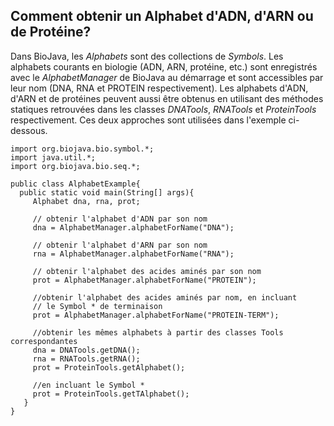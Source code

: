 == Comment obtenir un Alphabet d'ADN, d'ARN ou de Prot&eacute;ine? ==

Dans BioJava, les ''Alphabets'' sont des collections de ''Symbols''. Les alphabets courants en biologie (ADN, ARN, protéine, etc.) sont enregistrés avec le ''AlphabetManager'' de BioJava au démarrage et sont accessibles par leur nom (DNA, RNA et PROTEIN respectivement). Les alphabets d'ADN, d'ARN et de protéines peuvent aussi être obtenus en utilisant des méthodes statiques retrouvées dans les classes ''DNATools'', ''RNATools'' et ''ProteinTools'' respectivement. Ces deux approches sont utilisées dans l'exemple ci-dessous.

<pre>
import org.biojava.bio.symbol.*;
import java.util.*;
import org.biojava.bio.seq.*;
 
public class AlphabetExample{
  public static void main(String[] args){
     Alphabet dna, rna, prot;
       
     // obtenir l'alphabet d'ADN par son nom
     dna = AlphabetManager.alphabetForName("DNA");
       
     // obtenir l'alphabet d'ARN par son nom
     rna = AlphabetManager.alphabetForName("RNA");
       
     // obtenir l'alphabet des acides aminés par son nom
     prot = AlphabetManager.alphabetForName("PROTEIN");
        
     //obtenir l'alphabet des acides aminés par nom, en incluant
     // le Symbol * de terminaison
     prot = AlphabetManager.alphabetForName("PROTEIN-TERM");
        
     //obtenir les mêmes alphabets à partir des classes Tools correspondantes
     dna = DNATools.getDNA();
     rna = RNATools.getRNA();
     prot = ProteinTools.getAlphabet();
        
     //en incluant le Symbol *
     prot = ProteinTools.getTAlphabet();
   }
}
</pre>